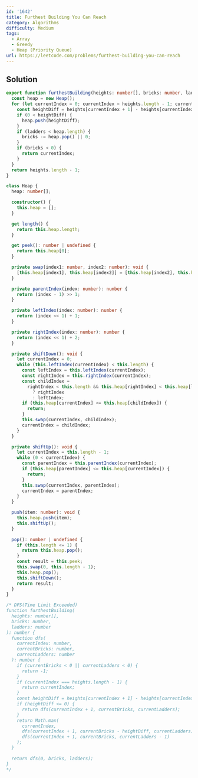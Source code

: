 ```yaml
---
id: '1642'
title: Furthest Building You Can Reach
category: Algorithms
difficulty: Medium
tags:
  - Array
  - Greedy
  - Heap (Priority Queue)
url: https://leetcode.com/problems/furthest-building-you-can-reach
---
```


## Solution

```typescript filename="solution.ts" copy
export function furthestBuilding(heights: number[], bricks: number, ladders: number): number {
  const heap = new Heap();
  for (let currentIndex = 0; currentIndex < heights.length - 1; currentIndex++) {
    const heightDiff = heights[currentIndex + 1] - heights[currentIndex];
    if (0 < heightDiff) {
      heap.push(heightDiff);
    }
    if (ladders < heap.length) {
      bricks -= heap.pop() || 0;
    }
    if (bricks < 0) {
      return currentIndex;
    }
  }
  return heights.length - 1;
}

class Heap {
  heap: number[];

  constructor() {
    this.heap = [];
  }

  get length() {
    return this.heap.length;
  }

  get peek(): number | undefined {
    return this.heap[0];
  }

  private swap(index1: number, index2: number): void {
    [this.heap[index1], this.heap[index2]] = [this.heap[index2], this.heap[index1]];
  }

  private parentIndex(index: number): number {
    return (index - 1) >> 1;
  }

  private leftIndex(index: number): number {
    return (index << 1) + 1;
  }

  private rightIndex(index: number): number {
    return (index << 1) + 2;
  }

  private shiftDown(): void {
    let currentIndex = 0;
    while (this.leftIndex(currentIndex) < this.length) {
      const leftIndex = this.leftIndex(currentIndex);
      const rightIndex = this.rightIndex(currentIndex);
      const childIndex =
        rightIndex < this.length && this.heap[rightIndex] < this.heap[leftIndex]
          ? rightIndex
          : leftIndex;
      if (this.heap[currentIndex] <= this.heap[childIndex]) {
        return;
      }
      this.swap(currentIndex, childIndex);
      currentIndex = childIndex;
    }
  }

  private shiftUp(): void {
    let currentIndex = this.length - 1;
    while (0 < currentIndex) {
      const parentIndex = this.parentIndex(currentIndex);
      if (this.heap[parentIndex] <= this.heap[currentIndex]) {
        return;
      }
      this.swap(currentIndex, parentIndex);
      currentIndex = parentIndex;
    }
  }

  push(item: number): void {
    this.heap.push(item);
    this.shiftUp();
  }

  pop(): number | undefined {
    if (this.length <= 1) {
      return this.heap.pop();
    }
    const result = this.peek;
    this.swap(0, this.length - 1);
    this.heap.pop();
    this.shiftDown();
    return result;
  }
}

/* DFS(Time Limit Exceeded)
function furthestBuilding(
  heights: number[],
  bricks: number,
  ladders: number
): number {
  function dfs(
    currentIndex: number,
    currentBricks: number,
    currentLadders: number
  ): number {
    if (currentBricks < 0 || currentLadders < 0) {
      return -1;
    }
    if (currentIndex === heights.length - 1) {
      return currentIndex;
    }
    const heightDiff = heights[currentIndex + 1] - heights[currentIndex];
    if (heightDiff <= 0) {
      return dfs(currentIndex + 1, currentBricks, currentLadders);
    }
    return Math.max(
      currentIndex,
      dfs(currentIndex + 1, currentBricks - heightDiff, currentLadders),
      dfs(currentIndex + 1, currentBricks, currentLadders - 1)
    );
  }

  return dfs(0, bricks, ladders);
}
*/
```
